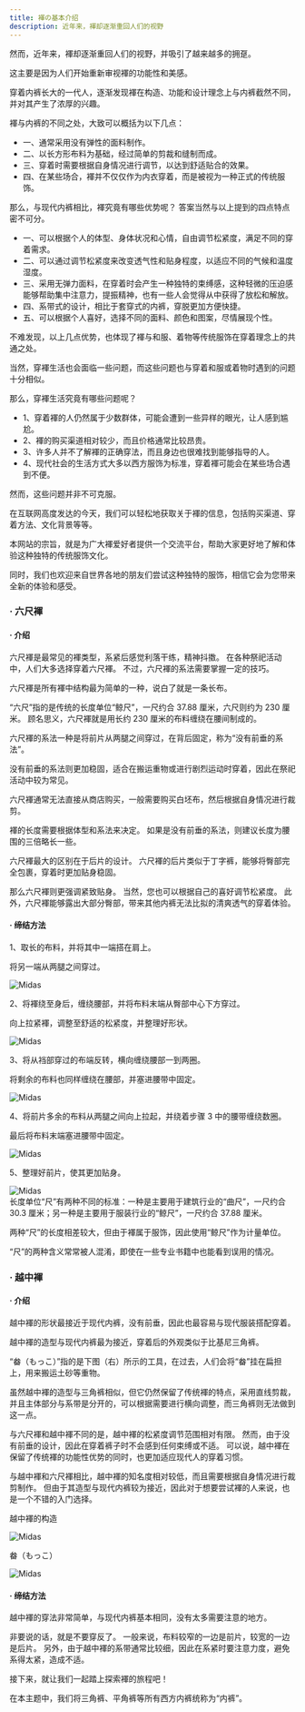 ```yaml
---
title: 褌の基本介绍
description: 近年来，褌却逐渐重回人们的视野
---
```



然而，近年来，褌却逐渐重回人们的视野，并吸引了越来越多的拥趸。

这主要是因为人们开始重新审视褌的功能性和美感。

穿着内裤长大的一代人，逐渐发现褌在构造、功能和设计理念上与内裤截然不同，并对其产生了浓厚的兴趣。

褌与内裤的不同之处，大致可以概括为以下几点：

- 一、通常采用没有弹性的面料制作。
- 二、以长方形布料为基础，经过简单的剪裁和缝制而成。
- 三、穿着时需要根据自身情况进行调节，以达到舒适贴合的效果。
- 四、在某些场合，褌并不仅仅作为内衣穿着，而是被视为一种正式的传统服饰。

那么，与现代内裤相比，褌究竟有哪些优势呢？ 答案当然与以上提到的四点特点密不可分。

- 一、可以根据个人的体型、身体状况和心情，自由调节松紧度，满足不同的穿着需求。
- 二、可以通过调节松紧度来改变透气性和贴身程度，以适应不同的气候和温度湿度。
- 三、采用无弹力面料，在穿着时会产生一种独特的束缚感，这种轻微的压迫感能够帮助集中注意力，提振精神，也有一些人会觉得从中获得了放松和解放。
- 四、系带式的设计，相比于套穿式的内裤，穿脱更加方便快捷。
- 五、可以根据个人喜好，选择不同的面料、颜色和图案，尽情展现个性。

不难发现，以上几点优势，也体现了褌与和服、着物等传统服饰在穿着理念上的共通之处。

当然，穿褌生活也会面临一些问题，而这些问题也与穿着和服或着物时遇到的问题十分相似。

那么，穿褌生活究竟有哪些问题呢？

- 1、穿着褌的人仍然属于少数群体，可能会遭到一些异样的眼光，让人感到尴尬。
- 2、褌的购买渠道相对较少，而且价格通常比较昂贵。
- 3、许多人并不了解褌的正确穿法，而且身边也很难找到能够指导的人。
- 4、现代社会的生活方式大多以西方服饰为标准，穿着褌可能会在某些场合遇到不便。

然而，这些问题并非不可克服。

在互联网高度发达的今天，我们可以轻松地获取关于褌的信息，包括购买渠道、穿着方法、文化背景等等。

本网站的宗旨，就是为广大褌爱好者提供一个交流平台，帮助大家更好地了解和体验这种独特的传统服饰文化。

同时，我们也欢迎来自世界各地的朋友们尝试这种独特的服饰，相信它会为您带来全新的体验和感受。

### · 六尺褌

#### · 介绍

六尺褌是最常见的褌类型，系紧后感觉利落干练，精神抖擞。 在各种祭祀活动中，人们大多选择穿着六尺褌。 不过，六尺褌的系法需要掌握一定的技巧。

六尺褌是所有褌中结构最为简单的一种，说白了就是一条长布。

“六尺”指的是传统的长度单位“鲸尺”，一尺约合 37.88 厘米，六尺则约为 230 厘米。 顾名思义，六尺褌就是用长约 230 厘米的布料缠绕在腰间制成的。

六尺褌的系法一种是将前片从两腿之间穿过，在背后固定，称为“没有前垂的系法”。

没有前垂的系法则更加稳固，适合在搬运重物或进行剧烈运动时穿着，因此在祭祀活动中较为常见。

六尺褌通常无法直接从商店购买，一般需要购买白坯布，然后根据自身情况进行裁剪。 

褌的长度需要根据体型和系法来决定。 如果是没有前垂的系法，则建议长度为腰围的三倍略长一些。

六尺褌最大的区别在于后片的设计。 六尺褌的后片类似于丁字裤，能够将臀部完全包裹，穿着时更加贴身稳固。

那么六尺褌则更强调紧致贴身。 当然，您也可以根据自己的喜好调节松紧度。 此外，六尺褌能够露出大部分臀部，带来其他内裤无法比拟的清爽透气的穿着体验。

#### · 缔结方法

1、取长的布料，并将其中一端搭在肩上。

将另一端从两腿之间穿过。

<Image src="https://res.cloudinary.com/dkhp3hucr/image/upload/v1722320022/Fundoshi/fastening_ryokusyaku5_lhi9ce.avif" loading="lazy" isZoomed alt="Midas" client:visible />

2、将褌绕至身后，缠绕腰部，并将布料末端从臀部中心下方穿过。

向上拉紧褌，调整至舒适的松紧度，并整理好形状。

<Image src="https://res.cloudinary.com/dkhp3hucr/image/upload/v1722320210/Fundoshi/fastening_ryokusyaku2_ydtljl.avif" loading="lazy" isZoomed alt="Midas" client:visible />

3、将从裆部穿过的布端反转，横向缠绕腰部一到两圈。

将剩余的布料也同样缠绕在腰部，并塞进腰带中固定。

<Image src="https://res.cloudinary.com/dkhp3hucr/image/upload/v1722320345/Fundoshi/fastening_ryokusyaku3_eydvop.avif" loading="lazy" isZoomed alt="Midas" client:visible />

4、将前片多余的布料从两腿之间向上拉起，并绕着步骤 3 中的腰带缠绕数圈。

最后将布料末端塞进腰带中固定。

<Image src="https://res.cloudinary.com/dkhp3hucr/image/upload/v1722320524/Fundoshi/fastening_ryokusyaku8_o302jo.avif" loading="lazy" isZoomed alt="Midas" client:visible />

5、整理好前片，使其更加贴身。

<Image src="https://res.cloudinary.com/dkhp3hucr/image/upload/v1722320623/Fundoshi/fastening_ryokusyaku7_spygu9.avif" loading="lazy" isZoomed alt="Midas" client:visible />

<Aside type="note" title="(注)">
长度单位“尺”有两种不同的标准：一种是主要用于建筑行业的“曲尺”，一尺约合 30.3 厘米；另一种是主要用于服装行业的“鲸尺”，一尺约合 37.88 厘米。

两种“尺”的长度相差较大，但由于褌属于服饰，因此使用“鲸尺”作为计量单位。

“尺”的两种含义常常被人混淆，即使在一些专业书籍中也能看到误用的情况。
</Aside>

### · 越中褌

#### · 介绍

越中褌的形状最接近于现代内裤，没有前垂，因此也最容易与现代服装搭配穿着。

越中褌的造型与现代内裤最为接近，穿着后的外观类似于比基尼三角裤。

“畚（もっこ）”指的是下图（右）所示的工具，在过去，人们会将“畚”挂在扁担上，用来搬运土砂等重物。

虽然越中褌的造型与三角裤相似，但它仍然保留了传统褌的特点，采用直线剪裁，并且主体部分与系带是分开的，可以根据需要进行横向调整，而三角裤则无法做到这一点。

与六尺褌和越中褌不同的是，越中褌的松紧度调节范围相对有限。 然而，由于没有前垂的设计，因此在穿着裤子时不会感到任何束缚或不适。 可以说，越中褌在保留了传统褌的功能性优势的同时，也更加适应现代人的穿着习惯。

与越中褌和六尺褌相比，越中褌的知名度相对较低，而且需要根据自身情况进行裁剪制作。 但由于其造型与现代内裤较为接近，因此对于想要尝试褌的人来说，也是一个不错的入门选择。

<div class="grid gap-2 grid-cols-2">

越中褌的构造

<Image src="https://res.cloudinary.com/dkhp3hucr/image/upload/v1722321208/Fundoshi/mokko.fig_ulabfs.avif" loading="lazy" isZoomed alt="Midas" client:visible />

畚（もっこ）

<Image src="https://res.cloudinary.com/dkhp3hucr/image/upload/v1722321207/Fundoshi/mokko_f3w4wm.avif" loading="lazy" isZoomed alt="Midas" client:visible />

</div>

#### · 缔结方法

越中褌的穿法非常简单，与现代内裤基本相同，没有太多需要注意的地方。

非要说的话，就是不要穿反了。 一般来说，布料较窄的一边是前片，较宽的一边是后片。 另外，由于越中褌的系带通常比较细，因此在系紧时要注意力度，避免系得太紧，造成不适。

接下来，就让我们一起踏上探索褌的旅程吧！

<Aside type="note" title="(注)">
在本主题中，我们将三角裤、平角裤等所有西方内裤统称为“内裤”。
</Aside>
